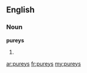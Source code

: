 ==English==

===Noun===
'''pureys'''

# {{plural of|[[purey]]}}

[[ar:pureys]]
[[fr:pureys]]
[[my:pureys]]